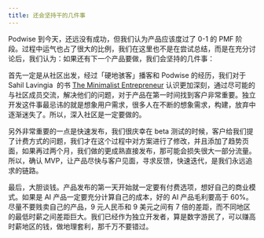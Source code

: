 ```yaml
---
title: 还会坚持干的几件事
---
```


Podwise 到今天，还远没有成功，但我们认为产品应该度过了 0-1 的 PMF 阶段。过程中运气也占了很大的比例，我们在这里也不是在尝试总结，而是在充分讨论后，我们认为：如果还有下一个产品要做，我们会坚持的几件事：

首先一定是从社区出发，经过「硬地骇客」播客和 Podwise 的经历，我们对于 Sahil Lavingia  的书 [The Minimalist Entrepreneur](https://www.amazon.com.au/Minimalist-Entrepreneur-Great-Founders-More/dp/0593192397) 认识更加深刻，通过尽可能的与社区成员交流，解决他们的问题，对于产品在第一时间找到客户非常重要。独立开发这件事最忌讳的就是想象用户需求，很多人在不断的想象需求，构建，放弃中逐渐迷失了。所以，深入社区是一定要做的。

另外非常重要的一点是快速发布，我们很庆幸在 beta 测试的时候，客户给我们提了计费方式的问题，我们才在这个过程中对方案进行了修改，并且添加了趋势页面，如果再过两个月，我们做的更成熟直接发布，那可能会损失很大一部分流量。所以，确认 MVP，让产品尽快与客户见面，寻求反馈，快速迭代，是我们永远追求的链路。

最后，大胆谈钱。产品发布的第一天开始就一定要有付费选项，想好自己的商业模式。如果是 AI 产品一定要充分计算自己的成本，好的 AI 产品毛利要高于 60%。尽量不要贱卖自己的产品，9 元人民币和 9 美元之间有 7 倍的差距，而不同地区的最低时薪之间差距巨大。我们已经作为独立开发者，算是数字游民了，可以赚高时薪地区的钱，做地理套利，那千万不要错过。

